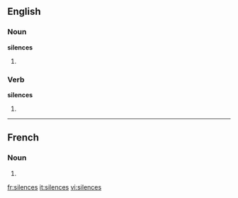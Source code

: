 ==English==

===Noun===
'''silences'''

# {{plural of|[[silence]]}}

===Verb===
'''silences'''

# {{third-person singular of|[[silence]]}}

----

==French==

===Noun===
{{infl|fr|plural}} {{m|p}}

# {{plural of|silence|lang=French}}

[[fr:silences]]
[[it:silences]]
[[vi:silences]]